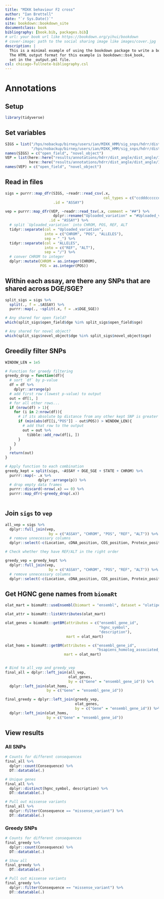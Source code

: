 ```yaml
--- 
title: "MIKK behaviour F2 cross"
author: "Ian Brettell"
date: "`r Sys.Date()`"
site: bookdown::bookdown_site
documentclass: book
bibliography: [book.bib, packages.bib]
# url: your book url like https://bookdown.org/yihui/bookdown
# cover-image: path to the social sharing image like images/cover.jpg
description: |
  This is a minimal example of using the bookdown package to write a book.
  The HTML output format for this example is bookdown::bs4_book,
  set in the _output.yml file.
csl: chicago-fullnote-bibliography.csl
---
```


# Annotations

## Setup

```r
library(tidyverse)
```

## Set variables

```r
SIGS = list("/hps/nobackup/birney/users/ian/MIKK_HMM/sig_snps/hdrr/dist_angle/dist_angle/15/5000/0.8/invnorm/open_field_sigs.csv",
            "/hps/nobackup/birney/users/ian/MIKK_HMM/sig_snps/hdrr/dist_angle/dist_angle/15/5000/0.8/invnorm/novel_object_sigs.csv")
names(SIGS) = c("open_field", "novel_object")
VEP = list(here::here("results/annotations/hdrr/dist_angle/dist_angle/15/5000/0.8/invnorm/open_field_vep_out.txt"),
           here::here("results/annotations/hdrr/dist_angle/dist_angle/15/5000/0.8/invnorm/novel_object_vep_out.txt"))
names(VEP) = c("open_field", "novel_object")
```

## Read in files

```r
sigs = purrr::map_dfr(SIGS, ~readr::read_csv(.x,
                                             col_types = c("ccdddcccccdddd")),
                      .id = "ASSAY")

vep = purrr::map_dfr(VEP, ~readr::read_tsv(.x, comment = "##") %>% 
                      dplyr::rename("Uploaded_variation" = "#Uploaded_variation"),
                    .id = "ASSAY") %>% 
  # split `Uploaded_variation` into CHROM, POS, REF, ALT
  tidyr::separate(col = "Uploaded_variation",
                  into = c("CHROM", "POS", "ALLELES"),
                  sep = "_") %>% 
  tidyr::separate(col = "ALLELES",
                  into = c("REF", "ALT"),
                  sep = "/") %>% 
  # conver CHROM to integer
  dplyr::mutate(CHROM = as.integer(CHROM),
                POS = as.integer(POS))
```

## Within each assay, are there any SNPs that are shared across DGE/SGE?

```r
split_sigs = sigs %>% 
  split(., f = .$ASSAY) %>% 
  purrr::map(., ~split(.x, f = .x$DGE_SGE))

# Any shared for open field?
which(split_sigs$open_field$dge %in% split_sigs$open_field$sge)

# Any shared for novel object?
which(split_sigs$novel_object$dge %in% split_sigs$novel_object$sge)
```

## Greedily filter SNPs

```r
WINDOW_LEN = 1e5

# Function for greedy filtering
greedy_drop = function(df){
  # sort `df` by p-value
  df = df %>% 
    dplyr::arrange(p)
  # add first row (lowest p-value) to output
  out = df[1, ]
  # for all other rows...
  if (nrow(df) > 1){
    for (i in 2:nrow(df)){
      # if its absolute bp distance from any other kept SNP is greater than the window length
      if (min(abs(df[[i,"POS"]] - out$POS)) > WINDOW_LEN){
        # add that row to the output
        out = out %>% 
          tibble::add_row(df[i, ])
      }
    }    
  }
  return(out)
}

# Apply function to each combination
greedy_kept = split(sigs, ~ASSAY + DGE_SGE + STATE + CHROM) %>% 
  purrr::map(~ .x %>% 
               dplyr::arrange(p)) %>% 
  # drop empty data frames
  purrr::discard(~nrow(.x) == 0) %>% 
  purrr::map_dfr(~greedy_drop(.x))
  

```

## Join `sigs` to `vep`

```r
all_vep = sigs %>% 
  dplyr::full_join(vep,
                    by = c("ASSAY", "CHROM", "POS", "REF", "ALT")) %>% 
  # remove unnecessary columns
  dplyr::select(-c(Location, cDNA_position, CDS_position, Protein_position, Amino_acids, Codons, Existing_variation))

# Check whether they have REF/ALT in the right order

greedy_vep = greedy_kept %>% 
  dplyr::full_join(vep,
                    by = c("ASSAY", "CHROM", "POS", "REF", "ALT")) %>% 
  # remove unnecessary columns
  dplyr::select(-c(Location, cDNA_position, CDS_position, Protein_position, Amino_acids, Codons, Existing_variation))

```


## Get HGNC gene names from `biomaRt`

```r
olat_mart = biomaRt::useEnsembl(biomart = "ensembl", dataset = "olatipes_gene_ensembl", mirror = "uswest")

olat_attr = biomaRt::listAttributes(olat_mart)

olat_genes = biomaRt::getBM(attributes = c("ensembl_gene_id",
                                           "hgnc_symbol",
                                           "description"),
                            mart = olat_mart) 

olat_homs = biomaRt::getBM(attributes = c("ensembl_gene_id",
                                          "hsapiens_homolog_associated_gene_name"),
                           mart = olat_mart) 
                                           

# Bind to all_vep and greedy_vep
final_all = dplyr::left_join(all_vep,
                             olat_genes,
                             by = c("Gene" = "ensembl_gene_id")) %>% 
  dplyr::left_join(olat_homs,
                   by = c("Gene" = "ensembl_gene_id"))

final_greedy = dplyr::left_join(greedy_vep,
                                olat_genes,
                                by = c("Gene" = "ensembl_gene_id")) %>% 
  dplyr::left_join(olat_homs,
                   by = c("Gene" = "ensembl_gene_id"))
```

## View results

### All SNPs

```r
# Counts for different consequences
final_all %>% 
  dplyr::count(Consequence) %>% 
  DT::datatable(.)

# Unique genes
final_all %>% 
  dplyr::distinct(hgnc_symbol, description) %>% 
  DT::datatable(.)

# Pull out missense variants
final_all %>% 
  dplyr::filter(Consequence == "missense_variant") %>% 
  DT::datatable(.)
```

### Greedy SNPs

```r
# Counts for different consequences
final_greedy %>% 
  dplyr::count(Consequence) %>% 
  DT::datatable(.)

# Show all
final_greedy %>% 
  DT::datatable(.)

# Pull out missense variants
final_greedy %>% 
  dplyr::filter(Consequence == "missense_variant") %>% 
  DT::datatable(.)
```